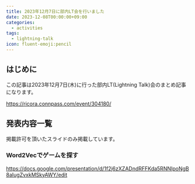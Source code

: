 ```yaml
---
title: 2023年12月7日に部内LT会を行いました
date: 2023-12-08T00:00:00+09:00
categories:
  - activities
tags:
  - lightning-talk
icon: fluent-emoji:pencil
---
```


## はじめに

この記事は2023年12月7日(木)に行った部内LT(Lightning Talk)会のまとめ記事になります。

https://ricora.connpass.com/event/304180/

## 発表内容一覧

掲載許可を頂いたスライドのみ掲載しています。

### Word2Vecでゲームを探す

https://docs.google.com/presentation/d/1f2j6zXZADndRFFKda5RNNIpoNgB8aIugZvxkMSkyAWY/edit

